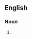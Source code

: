 {{also|browneyes}}
==English==

===Noun===
{{head|en|noun plural form}}

# {{plural of|brown eye|lang=en}}